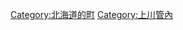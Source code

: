 {{Commonscat|Wassamu, Hokkaido}}
{{Catmore}}

{{DEFAULTSORT:Wassamu}}
[[Category:北海道的町|Category:北海道的町]]
[[Category:上川管內|Category:上川管內]]